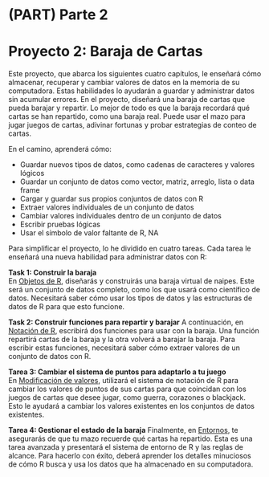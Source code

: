 # (PART) Parte 2 {-}

# Proyecto 2: Baraja de Cartas {#cards}

Este proyecto, que abarca los siguientes cuatro capítulos, le enseñará cómo almacenar, recuperar y cambiar valores de datos en la memoria de su computadora. Estas habilidades lo ayudarán a guardar y administrar datos sin acumular errores. En el proyecto, diseñará una baraja de cartas que pueda barajar y repartir. Lo mejor de todo es que la baraja recordará qué cartas se han repartido, como una baraja real. Puede usar el mazo para jugar juegos de cartas, adivinar fortunas y probar estrategias de conteo de cartas.

En el camino, aprenderá cómo:

* Guardar nuevos tipos de datos, como cadenas de caracteres y valores lógicos
* Guardar un conjunto de datos como vector, matriz, arreglo, lista o data frame
* Cargar y guardar sus propios conjuntos de datos con R
* Extraer valores individuales de un conjunto de datos
* Cambiar valores individuales dentro de un conjunto de datos
* Escribir pruebas lógicas
* Usar el símbolo de valor faltante de R, NA

Para simplificar el proyecto, lo he dividido en cuatro tareas. Cada tarea le enseñará una nueva habilidad para administrar datos con R:

**Task 1: Construir la baraja**  
  En [Objetos de R](#objects), diseñarás y construirás una baraja virtual de naipes. Este será un conjunto de datos completo, como los que usará como científico de datos. Necesitará saber cómo usar los tipos de datos y las estructuras de datos de R para que esto funcione.
  
**Task 2: Construir funciones para repartir y barajar**
  A continuación, en [Notación de R](#notation), escribirá dos funciones para usar con la baraja. Una función repartirá cartas de la baraja y la otra volverá a barajar la baraja. Para escribir estas funciones, necesitará saber cómo extraer valores de un conjunto de datos con R.
  
**Tarea 3: Cambiar el sistema de puntos para adaptarlo a tu juego**  
  En [Modificación de valores](#modify), utilizará el sistema de notación de R para cambiar los valores de puntos de sus cartas para que coincidan con los juegos de cartas que desee jugar, como guerra, corazones o blackjack. Esto le ayudará a cambiar los valores existentes en los conjuntos de datos existentes.

**Tarea 4: Gestionar el estado de la baraja** 
  Finalmente, en [Entornos](#environment), te asegurarás de que tu mazo recuerde qué cartas ha repartido. Esta es una tarea avanzada y presentará el sistema de entorno de R y las reglas de alcance. Para hacerlo con éxito, deberá aprender los detalles minuciosos de cómo R busca y usa los datos que ha almacenado en su computadora.
